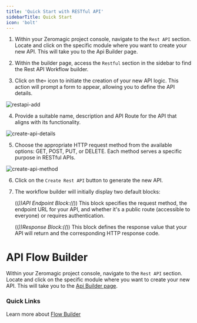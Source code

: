 ```yaml
---
title: 'Quick Start with RESTful API'
sidebarTitle: Quick Start
icon: 'bolt'
---
```


1. Within your Zeromagic project console, navigate to the `Rest API` section. Locate and click on the specific module where you want to create your new API. This will take you to the Api Builder page.

2. Within the builder page, access the `Restful` section in the sidebar to find the Rest API Workflow builder.

3. Click on the`+` icon to initiate the creation of your new API logic. This action will prompt a form to appear, allowing you to define the API details.

![restapi-add](/assets/images/restapi-add.png)

4. Provide a suitable name, description and API Route for the API that aligns with its functionality. 

![create-api-details](/assets/images/create-api-details.png)

5. Choose the appropriate HTTP request method from the available options: GET, POST, PUT, or DELETE. Each method serves a specific purpose in RESTful APIs.

![create-api-method](/assets/images/create-api-method.png)

6. Click on the `Create Rest API` button to generate the new API.

7. The workflow builder will initially display two default blocks: 
    
    ((_))API Endpoint Block:((_)) This block specifies the request method, the endpoint URL for your API, and whether it's a public route (accessible to everyone) or requires authentication.

    ((_))Response Block:((_)) This block defines the response value that your API will return and the corresponding HTTP response code.

# API Flow Builder

Within your Zeromagic project console, navigate to the `Rest API` section. Locate and click on the specific module where you want to create your new API. This will take you to the [Api Builder page](/restapi/flow-builder/overview).

### Quick Links
Learn more about [Flow Builder](/restapi/flow-builder/overview) 